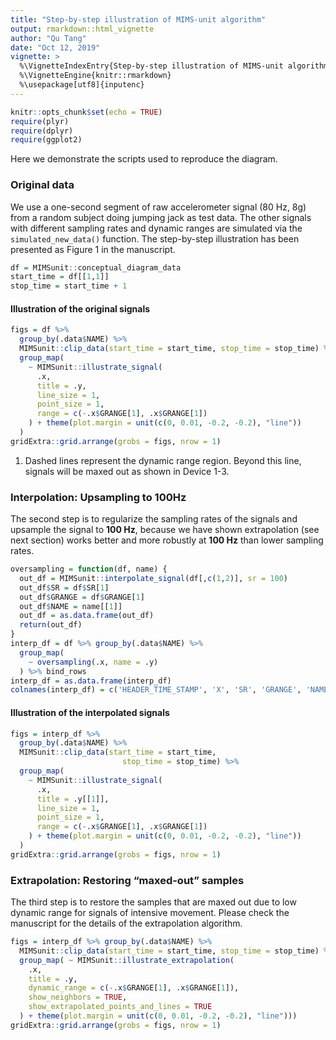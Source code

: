 ```yaml
---
title: "Step-by-step illustration of MIMS-unit algorithm"
output: rmarkdown::html_vignette
author: "Qu Tang"
date: "Oct 12, 2019"
vignette: >
  %\VignetteIndexEntry{Step-by-step illustration of MIMS-unit algorithm}
  %\VignetteEngine{knitr::rmarkdown}
  %\usepackage[utf8]{inputenc}
---
```


```r
knitr::opts_chunk$set(echo = TRUE)
require(plyr)
require(dplyr)
require(ggplot2)
```



Here we demonstrate the scripts used to reproduce the diagram.

### Original data

We use a one-second segment of raw accelerometer signal (80 Hz, 8g) from a random subject doing jumping jack as test data. The other signals with different sampling rates and dynamic ranges are simulated via the `simulated_new_data()` function. The step-by-step illustration has been presented as Figure 1 in the manuscript.


```r
df = MIMSunit::conceptual_diagram_data
start_time = df[[1,1]]
stop_time = start_time + 1
```

#### Illustration of the original signals

```r
figs = df %>% 
  group_by(.data$NAME) %>%
  MIMSunit::clip_data(start_time = start_time, stop_time = stop_time) %>%
  group_map(
    ~ MIMSunit::illustrate_signal(
      .x,
      title = .y,
      line_size = 1,
      point_size = 1,
      range = c(-.x$GRANGE[1], .x$GRANGE[1])
    ) + theme(plot.margin = unit(c(0, 0.01, -0.2, -0.2), "line"))
  )
gridExtra::grid.arrange(grobs = figs, nrow = 1)
```

1. Dashed lines represent the dynamic range region. Beyond this line, signals will be maxed out as shown in Device 1-3.

### Interpolation: Upsampling to 100Hz

The second step is to regularize the sampling rates of the signals and upsample the signal to __100 Hz__, because we have shown extrapolation (see next section) works better and more robustly at __100 Hz__ than lower sampling rates. 

```r
oversampling = function(df, name) {
  out_df = MIMSunit::interpolate_signal(df[,c(1,2)], sr = 100)
  out_df$SR = df$SR[1]
  out_df$GRANGE = df$GRANGE[1]
  out_df$NAME = name[[1]]
  out_df = as.data.frame(out_df)
  return(out_df)
}
interp_df = df %>% group_by(.data$NAME) %>%
  group_map(
    ~ oversampling(.x, name = .y)
  ) %>% bind_rows
interp_df = as.data.frame(interp_df)
colnames(interp_df) = c('HEADER_TIME_STAMP', 'X', 'SR', 'GRANGE', 'NAME')
```

#### Illustration of the interpolated signals

```r
figs = interp_df %>%
  group_by(.data$NAME) %>%
  MIMSunit::clip_data(start_time = start_time,
                         stop_time = stop_time) %>%
  group_map(
    ~ MIMSunit::illustrate_signal(
      .x,
      title = .y[[1]],
      line_size = 1,
      point_size = 1,
      range = c(-.x$GRANGE[1], .x$GRANGE[1])
    ) + theme(plot.margin = unit(c(0, 0.01, -0.2, -0.2), "line"))
  )
gridExtra::grid.arrange(grobs = figs, nrow = 1)
```

### Extrapolation: Restoring "maxed-out" samples

The third step is to restore the samples that are maxed out due to low dynamic range for signals of intensive movement. Please check the manuscript for the details of the extrapolation algorithm.

```r
figs = interp_df %>% group_by(.data$NAME) %>%
  MIMSunit::clip_data(start_time = start_time, stop_time = stop_time) %>%
  group_map( ~ MIMSunit::illustrate_extrapolation(
    .x,
    title = .y,
    dynamic_range = c(-.x$GRANGE[1], .x$GRANGE[1]),
    show_neighbors = TRUE,
    show_extrapolated_points_and_lines = TRUE
  ) + theme(plot.margin = unit(c(0, 0.01, -0.2, -0.2), "line"))) 
gridExtra::grid.arrange(grobs = figs, nrow = 1)
```
